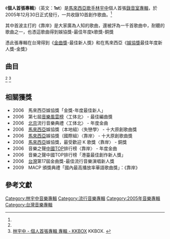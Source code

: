 {{Infobox Album
| Name  = 個人首張專輯
| Type  = 專輯
| Cover  = 
| Artist  = [[林宇中|林宇中]]
| Released   = 2005年12月30日<ref name="music5">[http://www.5music.com.tw/CDList-C.asp?cdno=426495679895 林宇中 / 個人首張專輯 - 五大唱片] 五大唱片. {{zh-tw}}</ref> 
| Recorded  = 2005年<ref name="isrc">[http://isrc.ncl.edu.tw/music_view.aspx?item=7176 林宇中 / 林宇中個人首張專輯 - 國際標準錄音錄影資料代碼查詢系統] ISRC. {{zh-tw}}</ref>
| Genre = [[華語流行音樂|華語流行音樂]]
| Length = 37:02<ref name="isrc"/>
| Label = [[海蝶音樂|海蝶音樂]]<ref name="isrc"/>
| Producer = 
| Last album = 
| This album = '''個人首張專輯'''<br/><small>2005年</small>
| Next album = [[淋雨中|淋雨中]]<br/><small>2007年</small>
}}
《'''個人首張專輯'''》（英文：'''1st'''）是[[馬來西亞|馬來西亞]][[歌手|歌手]][[林宇中|林宇中]]個人首張[[錄音室專輯|錄音室專輯]]，於2005年12月30日正式發行，一共收錄10首創作歌曲。<ref name="music5"/>

其中首波主打的《靠岸》是大家廣為人知的歌曲，還被評為一千首歌曲中，耐聽的歌曲之一，也憑這歌曲得到娛協獎-最佳年度k歌獎-銅獎

憑此張專輯在台灣得到《[[金曲獎|金曲獎]]-最佳新人獎》和在馬來西亞《[[娛協獎|娛協獎]]最佳年度新人獎-金獎》

==曲目==
<ref name="isrc"/>
<ref>[http://www.kkbox.com/tw/tc/album/giTF0z1IYhG4Epx0FED1008l-index.html 林宇中 - 個人首張專輯 專輯 - KKBOX] {{Wayback|url=http://www.kkbox.com/tw/tc/album/giTF0z1IYhG4Epx0FED1008l-index.html |date=20190916163505 }} KKBOX. {{zh-tw}}</ref>
{{Tracklist
| title1 = 靠岸
| music1 = [[李志清|李志清]]
| lyrics1 = [[林秋離|林秋離]]<br/>[[張麗念|張麗念]]
| arranger1 = [[吳慶隆|吳慶隆]]
| longnote1 = 首波主打
| length1 = 3:36

| title2 = 不打烊的店
| music2 = 林宇中
| lyrics2 = 林宇中
| arranger2 = [[呂紹淳|呂紹淳]]
| longnote2 = 
| length2 = 3:36

| title3 = 工体北
| music3 = 林宇中
| lyrics3 = 林秋離
| arranger3 = [[蔡政勳|蔡政勳]]<br/>[[陳柏庭|陳柏庭]]
| longnote3 = 第五主打
| length3 = 3:36

| title4 = 再見
| music4 = 林宇中
| lyrics4 = 李志清<br/>林秋離
| arranger4 = 吳慶隆
| longnote4 = 第三主打
| length4 = 3:52

| title5 = 落腳
| music5 = 林宇中
| lyrics5 = 林宇中
| arranger5 = [[陳磊|陳磊]]
| longnote5 = 
| length5 = 4:20

| title6 = 燦爛部屋
| music6 = [[伍家輝|伍家輝]]
| lyrics6 = 伍家輝
| arranger6 = [[任中強|任中強]]<br/>蔡政勳<br/>陳柏庭
| longnote6 = 
| length6 = 3:14

| title7 = 尋找
| music7 = 李志清
| lyrics7 = [[林怡鳳|林怡鳳]]
| arranger7 = [[周國儀|周國儀]]
| longnote7 = 第四主打
| length7 = 4:29

| title8 = 我不是他
| music8 = 林宇中
| lyrics8 = 林宇中
| arranger8 = [[黃中岳|黃中岳]]
| longnote8 = 
| length8 = 3:53

| title9 = 失戀學
| music9 = 林宇中
| lyrics9 = 林宇中
| arranger9 = 吳慶隆
| longnote9 = 第二主打
| length9 = 3:18

| title10 = 葉枯過
| music10 = 林宇中
| lyrics10 = 林宇中
| arranger10 = [[吳劍泓|吳劍泓]]
| longnote10 = 原唱為[[陶晶瑩|陶晶瑩]]
| length10 = 3:08

| total_length = 37:02
}}

==相關獲獎==
* 2006　馬來西亞娛協獎「金獎-年度最佳新人」
*2006　第七屆[[音樂風雲榜|音樂風雲榜]]〈工体北〉 - 最佳編曲獎
*2006　[[北京|北京]]流行音樂典禮〈工体北〉 - 年度金曲
*2006　[[馬來西亞|馬來西亞]]娛協獎（本地組）〈失戀學〉 - 十大原創歌曲獎
*2006　[[馬來西亞|馬來西亞]]娛協獎（國際組）〈靠岸〉 - 十大原創歌曲獎
*2006　[[馬來西亞|馬來西亞]]娛協獎，最受歡迎 K 歌獎〈靠岸〉 - 銅獎
*2006　音樂之聲[[中國|中國]]TOP排行榜〈靠岸〉 - 年度金曲
* 2006　音樂之聲中國TOP排行榜「港臺最佳創作新人獎」
*2006　[[台灣|台灣]]第17屆金曲獎-最佳流行音樂演唱新人獎
* 2009　MACP 頒獎典禮「國內最高播放率華語歌曲獎」：《靠岸》

==參考文獻==
{{reflist}}

[[Category:林宇中音樂專輯|Category:林宇中音樂專輯]]
[[Category:流行音樂專輯|Category:流行音樂專輯]]
[[Category:2005年音樂專輯|Category:2005年音樂專輯]]
[[Category:台灣音樂專輯|Category:台灣音樂專輯]]